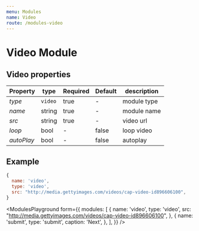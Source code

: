 ```yaml
---
menu: Modules
name: Video
route: /modules-video
---
```


# Video Module

## Video properties

| Property    | type    | Required | Default | description    |
| ----------- | ------- | -------- | ------- | -------------- |
| *type*      | `video` | true     | -       | module type    |
| *name*      | string  | true     | -       | module name    |
| *src*       | string  | true     | -       | video url      |
| *loop*      | bool    | -        | false   | loop video     |
| *autoPlay*  | bool    | -        | false   | autoplay       |


## Example
```jsx
{
  name: 'video',
  type: 'video',
  src: "http://media.gettyimages.com/videos/cap-video-id896606100",
}
```


<ModulesPlayground
  form={{
    modules: [
      {
        name: 'video',
        type: 'video',
        src: "http://media.gettyimages.com/videos/cap-video-id896606100",
      },
      {
        name: 'submit',
        type: 'submit',
        caption: 'Next',
      },
    ],
  }}
/>
